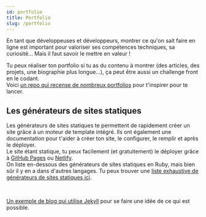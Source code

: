 ```yaml
---
id: portfolio
title: Portfolio
slug: /portfolio
---
```



En tant que développeuses et développeurs, montrer ce qu'on sait faire en ligne est important pour valoriser ses compétences techniques, sa curiosité... Mais il faut savoir le mettre en valeur !

Tu peux réaliser ton portfolio si tu as du contenu à montrer (des articles, des projets, une biographie plus longue...), ça peut être aussi un challenge front en le codant.<br/>
Voici [un repo qui recense de nombreux portfolios](https://github.com/emmabostian/developer-portfolios) pour t'inspirer pour te lancer.

## Les générateurs de sites statiques

Les générateurs de sites statiques te permettent de rapidement créer un site grâce à un moteur de template intégré. Ils ont également une documentation pour t'aider à créer ton site, le configurer, le remplir et après le déployer.<br/>
Le site étant statique, tu peux facilement (et gratuitement) le déployer grâce à [GitHub Pages](https://pages.github.com/) ou [Netlify](https://www.netlify.com/).<br/>
On liste en-dessous des générateurs de sites statiques en Ruby, mais bien sûr il y en a dans d'autres langages. Tu peux trouver une [liste exhaustive de générateurs de sites statiques ici](https://jamstack.org/generators/).

<div class="container">
  <HorizontalCard
    src='/img/online_profile/portfolio/jekyll.png'
    alt='Logo Jekyll'
    href='https://jekyllrb.com/'
    title='Jekyll'
    description="Un des générateurs de site statique le plus connu et populaire. Les pages sont en format MarkDown et le moteur de template en Liquid, créé par Shopify."
  />
  <HorizontalCard
    src='/img/online_profile/portfolio/middleman.png'
    alt='Logo Middleman'
    href='https://middlemanapp.com/'
    title='Middleman'
    description="Second sur le podium, les pages de Middleman sont aux formats erb et haml."
  />
  <HorizontalCard
    src='/img/online_profile/portfolio/nanoc.png'
    alt='Logo Nanoc'
    href='https://nanoc.ws/'
    title='Nanoc'
    description="Troisième place sur le podium, les pages de Middleman sont aux formats erb et haml."
  />
</div><br/>

[Un exemple de blog qui utilise Jekyll](https://catalinionescu.dev/) pour se faire une idée de ce qui est possible.
